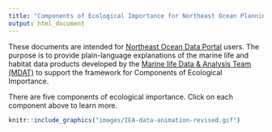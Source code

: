 ```yaml
--- 
title: "Components of Ecological Importance for Northeast Ocean Planning"
output: html_document
---
```


These documents are intended for [Northeast Ocean Data Portal](http://www.northeastoceandata.org) users. The purpose is to provide plain-language explanations of the marine life and habitat data products developed by the [Marine life Data & Analysis Team (MDAT)](http://seamap.env.duke.edu/models/mdat/) to support the framework for Components of Ecological Importance.  

There are five components of ecological importance. Click on each component above to learn more.

```r

knitr::include_graphics("images/IEA-data-animation-revised.gif")

```

